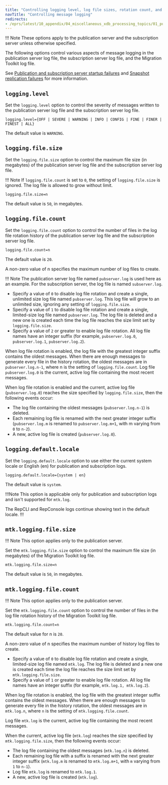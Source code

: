 ```yaml
---
title: "Controlling logging level, log file sizes, rotation count, and locale"
navTitle: "Controlling message logging"
redirects:
- /eprs/latest/10_appendix/04_miscellaneous_xdb_processing_topics/01_publications_and_subscriptions_server_conf_options/01_controlling_logging_level
---
```


<div id="controlling_logging_level" class="registered_link"></div>

!!! Note
    These options apply to the publication server and the subscription server unless otherwise specified.

The following options control various aspects of message logging in the publication server log file, the subscription server log file, and the Migration Toolkit log file.

See [Publication and subscription server startup failures](../../02_resolving_problems/02_where_to_look_for_errors/#pub_and_sub_startup_failures) and [Snapshot replication failures](../../02_resolving_problems/02_where_to_look_for_errors/#snapshot_replication_failures) for more information.

## `logging.level`

Set the `logging.level` option to control the severity of messages written to the publication server log file and the subscription server log file.

`logging.level={OFF | SEVERE | WARNING | INFO | CONFIG | FINE | FINER | FINEST | ALL}`

The default value is `WARNING`.

## `logging.file.size`

Set the `logging.file.size` option to control the maximum file size (in megabytes) of the publication server log file and the subscription server log file.

!!! Note
    If `logging.file.count` is set to `0`, the setting of `logging.file.size` is ignored. The log file is allowed to grow without limit.

`logging.file.size=n`

The default value is `50`, in megabytes.

## `logging.file.count`

Set the `logging.file.count` option to control the number of files in the log file rotation history of the publication server log file and the subscription server log file.

`logging.file.count=n`

The default value is `20`.

A non-zero value of n specifies the maximum number of log files to create.

!!! Note
    The publication server log file named `pubserver.log` is used here as an example. For the subscription server, the log file is named `subserver.log`.

-   Specify a value of `0` to disable log file rotation and create a single, unlimited size log file named `pubserver.log`. This log file will grow to an unlimited size, ignoring any setting of `logging.file.size`.
-   Specify a value of `1` to disable log file rotation and create a single, limited-size log file named `pubserver.log`. The log file is deleted and a new one is created each time the log file reaches the size limit set by `logging.file.size`.
-   Specify a value of `2` or greater to enable log file rotation. All log file names have an integer suffix (for example, `pubserver.log.0`, `pubserver.log.1`, `pubserver.log.2`).

When log file rotation is enabled, the log file with the greatest integer suffix contains the oldest messages. When there are enough messages to generate every file in the history rotation, the oldest messages are in `pubserver.log.n-1`, where n is the setting of `logging.file.count`. Log file `pubserver.log.0` is the current, active log file containing the most recent messages.

When log file rotation is enabled and the current, active log file (`pubserver.log.0`) reaches the size specified by `logging.file.size`, then the following events occur:

-   The log file containing the oldest messages (`pubserver.log.n-1`) is deleted.
-   Each remaining log file is renamed with the next greater integer suffix (`pubserver.log.m` is renamed to `pubserver.log.m+1`, with m varying from `0` to `n-2`).
-   A new, active log file is created (`pubserver.log.0`).

## `logging.default.locale` 

Set the `logging.default.locale` option to use either the current system locale or English (en) for publication and subscription logs. 

`logging.default.locale={system | en}`

The default value is `system`.

!!!Note
This option is applicable only for publication and subscription logs and isn't supported for `mtk.log`.

The RepCLI and RepConsole logs continue showing text in the default locale.
!!!

## `mtk.logging.file.size`

!!! Note
    This option applies only to the publication server.

Set the `mtk.logging.file.size` option to control the maximum file size (in megabytes) of the Migration Toolkit log file.

`mtk.logging.file.size=n`

The default value is `50`, in megabytes.

## `mtk.logging.file.count`

!!! Note
    This option applies only to the publication server.

Set the `mtk.logging.file.count` option to control the number of files in the log file rotation history of the Migration Toolkit log file.

`mtk.logging.file.count=n`

The default value for n is `20`.

A non-zero value of n specifies the maximum number of history log files to create.

-   Specify a value of `0` to disable log file rotation and create a single, limited-size log file named `mtk.log`. The log file is deleted and a new one is created each time the log file reaches the size limit set by `mtk.logging.file.size`.
-   Specify a value of `1` or greater to enable log file rotation. All log file names have an integer suffix (for example, `mtk.log.1, mtk.log.2`).

When log file rotation is enabled, the log file with the greatest integer suffix contains the oldest messages. When there are enough messages to generate every file in the history rotation, the oldest messages are in `mtk.log.n`, where `n` is the setting of `mtk.logging.file.count`.

Log file `mtk.log` is the current, active log file containing the most recent messages.

When the current, active log file (`mtk.log`) reaches the size specified by `mtk.logging.file.size`, then the following events occur:

-   The log file containing the oldest messages (`mtk.log.n`) is deleted.
-   Each remaining log file with a suffix is renamed with the next greater integer suffix (`mtk.log.m` is renamed to `mtk.log.m+1`, with `m` varying from `1` to `n-1`).
-   Log file `mtk.log` is renamed to `mtk.log.1`.
-   A new, active log file is created (`mtk.log`).


